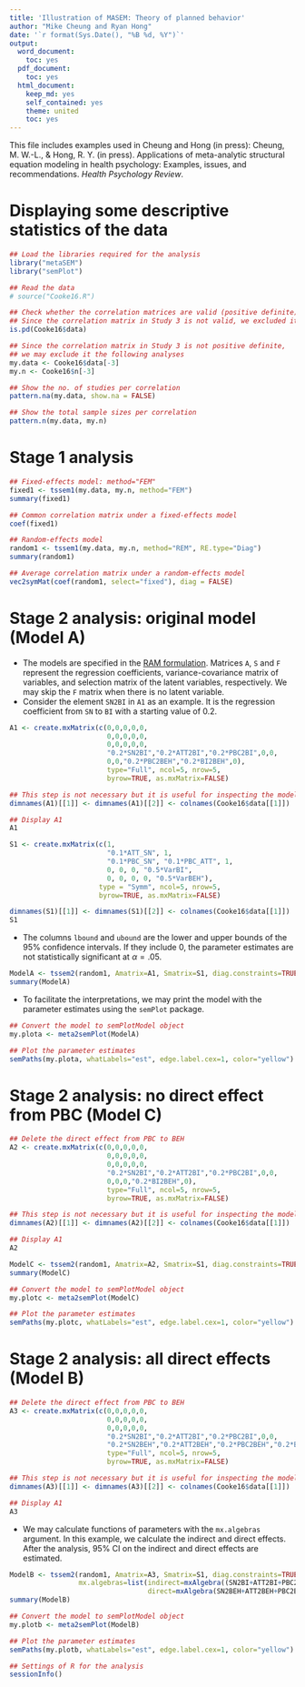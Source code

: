 ```yaml
---
title: 'Illustration of MASEM: Theory of planned behavior'
author: "Mike Cheung and Ryan Hong"
date: '`r format(Sys.Date(), "%B %d, %Y")`'
output:
  word_document:
    toc: yes
  pdf_document:
    toc: yes
  html_document:
    keep_md: yes
    self_contained: yes
    theme: united
    toc: yes
---
```


This file includes examples used in Cheung and Hong (in press):
Cheung, M. W.-L., & Hong, R. Y. (in press). Applications of meta-analytic structural equation modeling in health psychology: Examples, issues, and recommendations. *Health Psychology Review*.

# Displaying some descriptive statistics of the data
```r
## Load the libraries required for the analysis
library("metaSEM")
library("semPlot")

## Read the data
# source("Cooke16.R")

## Check whether the correlation matrices are valid (positive definite)
## Since the correlation matrix in Study 3 is not valid, we excluded it from the analyses.
is.pd(Cooke16$data)

## Since the correlation matrix in Study 3 is not positive definite,
## we may exclude it the following analyses
my.data <- Cooke16$data[-3]
my.n <- Cooke16$n[-3]

## Show the no. of studies per correlation
pattern.na(my.data, show.na = FALSE)

## Show the total sample sizes per correlation
pattern.n(my.data, my.n)
```

# Stage 1 analysis
```r
## Fixed-effects model: method="FEM"
fixed1 <- tssem1(my.data, my.n, method="FEM")
summary(fixed1)

## Common correlation matrix under a fixed-effects model
coef(fixed1)

## Random-effects model
random1 <- tssem1(my.data, my.n, method="REM", RE.type="Diag")
summary(random1)

## Average correlation matrix under a random-effects model
vec2symMat(coef(random1, select="fixed"), diag = FALSE)
```

# Stage 2 analysis: original model (Model A)
* The models are specified in the [RAM formulation](http://openmx.psyc.virginia.edu/docs/OpenMx/latest/Examples_Matrix.html). Matrices `A`, `S` and `F` represent the regression coefficients, variance-covariance matrix of variables, and selection matrix of the latent variables, respectively. We may skip the `F` matrix when there is no latent variable.
* Consider the element `SN2BI` in `A1` as an example. It is the regression coefficient from `SN` to `BI` with a starting value of 0.2.
```r
A1 <- create.mxMatrix(c(0,0,0,0,0,
                        0,0,0,0,0,
                        0,0,0,0,0,
                        "0.2*SN2BI","0.2*ATT2BI","0.2*PBC2BI",0,0,
                        0,0,"0.2*PBC2BEH","0.2*BI2BEH",0),
                        type="Full", ncol=5, nrow=5,
                        byrow=TRUE, as.mxMatrix=FALSE)

## This step is not necessary but it is useful for inspecting the model.
dimnames(A1)[[1]] <- dimnames(A1)[[2]] <- colnames(Cooke16$data[[1]])

## Display A1
A1

S1 <- create.mxMatrix(c(1,
                        "0.1*ATT_SN", 1,
                        "0.1*PBC_SN", "0.1*PBC_ATT", 1,
                        0, 0, 0, "0.5*VarBI",
                        0, 0, 0, 0, "0.5*VarBEH"),
                      type = "Symm", ncol=5, nrow=5,
                      byrow=TRUE, as.mxMatrix=FALSE)

dimnames(S1)[[1]] <- dimnames(S1)[[2]] <- colnames(Cooke16$data[[1]])
S1
```

* The columns `lbound` and `ubound` are the lower and upper bounds of the 95% confidence intervals. If they include 0, the parameter estimates are not statistically significant at $\alpha=.05$.
```r
ModelA <- tssem2(random1, Amatrix=A1, Smatrix=S1, diag.constraints=TRUE, intervals.type="LB")
summary(ModelA)
```

* To facilitate the interpretations, we may print the model with the parameter estimates using the `semPlot` package.
```r
## Convert the model to semPlotModel object
my.plota <- meta2semPlot(ModelA)

## Plot the parameter estimates
semPaths(my.plota, whatLabels="est", edge.label.cex=1, color="yellow")
```

# Stage 2 analysis: no direct effect from PBC (Model C)
```r
## Delete the direct effect from PBC to BEH
A2 <- create.mxMatrix(c(0,0,0,0,0,
                        0,0,0,0,0,
                        0,0,0,0,0,
                        "0.2*SN2BI","0.2*ATT2BI","0.2*PBC2BI",0,0,
                        0,0,0,"0.2*BI2BEH",0),
                        type="Full", ncol=5, nrow=5,
                        byrow=TRUE, as.mxMatrix=FALSE)

## This step is not necessary but it is useful for inspecting the model.
dimnames(A2)[[1]] <- dimnames(A2)[[2]] <- colnames(Cooke16$data[[1]])

## Display A1
A2

ModelC <- tssem2(random1, Amatrix=A2, Smatrix=S1, diag.constraints=TRUE, intervals.type="LB")
summary(ModelC)

## Convert the model to semPlotModel object
my.plotc <- meta2semPlot(ModelC)

## Plot the parameter estimates
semPaths(my.plotc, whatLabels="est", edge.label.cex=1, color="yellow")
```

# Stage 2 analysis: all direct effects (Model B)
```r
## Delete the direct effect from PBC to BEH
A3 <- create.mxMatrix(c(0,0,0,0,0,
                        0,0,0,0,0,
                        0,0,0,0,0,
                        "0.2*SN2BI","0.2*ATT2BI","0.2*PBC2BI",0,0,
                        "0.2*SN2BEH","0.2*ATT2BEH","0.2*PBC2BEH","0.2*BI2BEH",0),
                        type="Full", ncol=5, nrow=5,
                        byrow=TRUE, as.mxMatrix=FALSE)

## This step is not necessary but it is useful for inspecting the model.
dimnames(A3)[[1]] <- dimnames(A3)[[2]] <- colnames(Cooke16$data[[1]])

## Display A1
A3
```

* We may calculate functions of parameters with the `mx.algebras` argument. In this example, we calculate the indirect and direct effects. After the analysis, 95% CI on the indirect and direct effects are estimated.
```r
ModelB <- tssem2(random1, Amatrix=A3, Smatrix=S1, diag.constraints=TRUE, intervals.type="LB",
                 mx.algebras=list(indirect=mxAlgebra((SN2BI+ATT2BI+PBC2BI)*BI2BEH, name="indirect"),
                                  direct=mxAlgebra(SN2BEH+ATT2BEH+PBC2BEH, name="direct")))
summary(ModelB)

## Convert the model to semPlotModel object
my.plotb <- meta2semPlot(ModelB)

## Plot the parameter estimates
semPaths(my.plotb, whatLabels="est", edge.label.cex=1, color="yellow")

## Settings of R for the analysis
sessionInfo()
```
